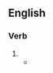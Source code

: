 ==English==

===Verb===
{{head|en|verb form}}

# {{present participle of|screw off|lang=en|nocat=1}}
#* {{quote-journal
|lang=en
|year=1786
|volume=48‎
|page=152
|magazine=The Scots magazine
|passage=...where the keys of all the felons rooms, as well as the instruments for [[screwing off]] and on the irons of the prisoners, are kept.}}